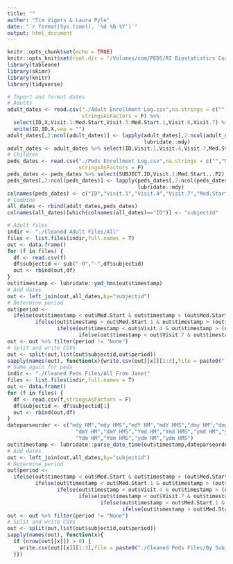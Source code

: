 ```yaml
---
title: ""
author: "Tim Vigers & Laura Pyle"
date: "`r format(Sys.time(), '%d %B %Y')`"
output: html_document
---
```


```r
knitr::opts_chunk$set(echo = TRUE)
knitr::opts_knit$set(root.dir = "/Volumes/som/PEDS/RI Biostatistics Core/Shared/Shared Projects/Laura/BDC/Projects/Bromocriptine/Data_Cleaned")
library(tableone)
library(skimr)
library(knitr)
library(tidyverse)
```

```r
# Import and format dates
# Adults
adult_dates <- read.csv("./Adult Enrollment Log.csv",na.strings = c("","NA"),
                        stringsAsFactors = F) %>%
  select(ID,X,Visit.1:Med.Start,Visit.3:Med.Start.1,Visit.6,Visit.7) %>%
  unite(ID,ID,X,sep = "")
adult_dates[,2:ncol(adult_dates)] <- lapply(adult_dates[,2:ncol(adult_dates)],
                                            lubridate::mdy)
adult_dates <- adult_dates %>% select(ID,Visit.1,Visit.4,Visit.7,Med.Start,Med.Start.1)
# Children
peds_dates <- read.csv("./Peds Enrollment Log.csv",na.strings = c("","NA"),
                       stringsAsFactors = F)
peds_dates <- peds_dates %>% select(SUBJECT.ID,Visit.1:Med.Start...P2)
peds_dates[,2:ncol(peds_dates)] <- lapply(peds_dates[,2:ncol(peds_dates)],
                                          lubridate::mdy)
colnames(peds_dates) <- c("ID","Visit.1","Visit.4","Visit.7","Med.Start","Med.Start.1")
# Combine
all_dates <- rbind(adult_dates,peds_dates)
colnames(all_dates)[which(colnames(all_dates)=="ID")] <- "subjectid"
```

```r
# Adult files
indir <- "./Cleaned Adult Files/All"
files <- list.files(indir,full.names = T)
out <- data.frame()
for (f in files) {
  df <- read.csv(f)
  df$subjectid <- sub("-0","-",df$subjectid)
  out <- rbind(out,df)
}
out$timestamp <- lubridate::ymd_hms(out$timestamp)
# Add dates
out <- left_join(out,all_dates,by="subjectid")
# Determine period
out$period <- 
  ifelse(out$timestamp < out$Med.Start & out$timestamp > (out$Med.Start-3),"Med1_3days",
         ifelse(out$timestamp < out$Med.Start.1 & out$timestamp > (out$Med.Start.1-3),"Med2_3days",
                ifelse(out$timestamp < out$Visit.4 & out$timestamp > (out$Visit.4-7),"Visit4_7days",
                       ifelse(out$timestamp < out$Visit.7 & out$timestamp > (out$Visit.7-7),"Visit7_7days","None"))))
out <- out %>% filter(period != "None")
# Split and write CSVs
out <- split(out,list(out$subjectid,out$period))
sapply(names(out), function(x){write.csv(out[[x]][1:3],file = paste0("./Cleaned Adult Files/By Subject/",x,".csv"),row.names = F)})
# Same again for peds
indir <- "./Cleaned Peds Files/All From Janet"
files <- list.files(indir,full.names = T)
out <- data.frame()
for (f in files) {
  df <- read.csv(f,stringsAsFactors = F)
  df$subjectid <- df$subjectid[1]
  out <- rbind(out,df)
}
dateparseorder <- c("mdy HM","mdy HMS","mdY HM","mdY HMS","dmy HM","dmy HMS",
                      "dmY HM","dmY HMS","Ymd HM","Ymd HMS","ymd HM","ymd HMS",
                      "Ydm HM","Ydm HMS","ydm HM","ydm HMS")
out$timestamp <- lubridate::parse_date_time(out$timestamp,dateparseorder,tz = "UTC")
# Add dates
out <- left_join(out,all_dates,by="subjectid")
# Determine period
out$period <- 
  ifelse(out$timestamp < out$Med.Start & out$timestamp > (out$Med.Start-3),"Med1_3days",
         ifelse(out$timestamp < out$Med.Start.1 & out$timestamp > (out$Med.Start.1-3),"Med2_3days",
                ifelse(out$timestamp < out$Visit.4 & out$timestamp > (out$Visit.4-7),"Visit4_7days",
                       ifelse(out$timestamp < out$Visit.7 & out$timestamp > (out$Visit.7-7),"Visit7_7days",
                              ifelse(out$timestamp < out$Med.Start.1 & out$timestamp > out$Med.Start,"P1",
                                     ifelse(out$timestamp > out$Med.Start.1,"P2","None"))))))
out <- out %>% filter(period != "None")
# Split and write CSVs
out <- split(out,list(out$subjectid,out$period))
sapply(names(out), function(x){
  if (nrow(out[[x]]) > 0) {
    write.csv(out[[x]][1:3],file = paste0("./Cleaned Peds Files/By Subject/",x,".csv"),row.names = F)
  }})
```